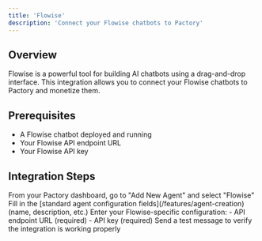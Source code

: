 ```yaml
---
title: 'Flowise'
description: 'Connect your Flowise chatbots to Pactory'
---
```


## Overview

Flowise is a powerful tool for building AI chatbots using a drag-and-drop interface. This integration allows you to connect your Flowise chatbots to Pactory and monetize them.

## Prerequisites

- A Flowise chatbot deployed and running
- Your Flowise API endpoint URL
- Your Flowise API key

## Integration Steps

<Steps>
  <Step title="Access Integration">
    From your Pactory dashboard, go to "Add New Agent" and select "Flowise"
  </Step>
  <Step title="Configure Basic Settings">
    Fill in the [standard agent configuration fields](/features/agent-creation) (name, description, etc.)
  </Step>
  <Step title="Configure Integration">
    Enter your Flowise-specific configuration:
    - API endpoint URL (required)
    - API key (required)

  </Step>
  <Step title="Test Connection">
    Send a test message to verify the integration is working properly
  </Step>
</Steps>
